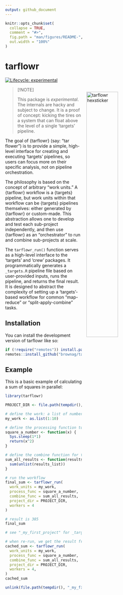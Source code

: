 ```yaml
---
output: github_document
---
```


<!-- README.md is generated from README.Rmd. Please edit that file -->

```r
knitr::opts_chunk$set(
  collapse = TRUE,
  comment = "#>",
  fig.path = "man/figures/README-",
  out.width = "100%"
)
```

# tarflowr

<!-- badges: start -->
[![Lifecycle: experimental](https://img.shields.io/badge/lifecycle-experimental-orange.svg)](https://lifecycle.r-lib.org/articles/stages.html#experimental)
<!-- badges: end -->

<img src = "https://i.imgur.com/vl0dkkc.png" alt = "tarflowr hexsticker" title = "tarflowr hexsticker" width = "45%" height = "45%" hspace="15" vspace="15" align="right"/>

> [!NOTE]
>
> This package is _experimental_. The internals are hacky and subject to change.
It is a proof of concept: kicking the tires on a system that can float above the
level of a single 'targets' pipeline. 

The goal of {tarflowr} (say: "tar flower") is to provide a simple, high-level
interface for creating and executing 'targets' pipelines, so users can focus
more on their specific analysis, not on pipeline orchestration.

The philosophy is based on the concept of arbitrary "work units." A {tarflowr}
workflow is a {targets} pipeline, but work units within that workflow can be
{targets} pipelines themselves: either generated by {tarflowr} or custom-made.
This abstraction allows one to develop and test each sub-project independently,
and then use {tarflowr} as an "orchestrator" to run and combine sub-projects at
scale.

The `tarflowr_run()` function serves as a high-level interface to the 'targets'
and 'crew' packages. It programmatically generates a `_targets.R` pipeline file
based on user-provided inputs, runs the pipeline, and returns the final result.
It is designed to abstract the complexity of setting up a 'targets'-based workflow
for common "map-reduce" or "split-apply-combine" tasks.

## Installation

You can install the development version of tarflowr like so:

``` r
if (!require("remotes")) install.packages("remotes")
remotes::install_github("brownag/tarflowr")
```

## Example

This is a basic example of calculating a sum of squares in parallel:

```r
library(tarflowr)

PROJECT_DIR <- file.path(tempdir(), "_my_first_project")

# define the work: a list of numbers
my_work <- as.list(1:10)

# define the processing function to work on one item
square_a_number <- function(x) {
  Sys.sleep(1*1)
  return(x^2)
}

# define the combine function for the list of results
sum_all_results <- function(results_list) {
  sum(unlist(results_list))
}

# run the workflow
final_sum <- tarflowr_run(
  work_units = my_work,
  process_func = square_a_number,
  combine_func = sum_all_results,
  project_dir = PROJECT_DIR,
  workers = 4
)

# result is 385
final_sum

# see "_my_first_project" for _targets.R file and _targets/ cache.

# when re-run, we get the result from the cache:
cached_sum <- tarflowr_run(
  work_units = my_work,
  process_func = square_a_number,
  combine_func = sum_all_results,
  project_dir = PROJECT_DIR,
  workers = 4,
)
cached_sum
```

```r
unlink(file.path(tempdir(), "_my_first_project"), recursive = TRUE)
```
